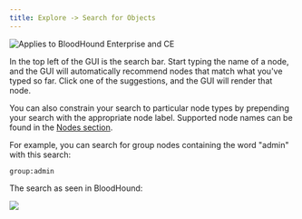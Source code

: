 ---
title: Explore -> Search for Objects
---

<img noZoom src="/assets/enterprise-AND-community-edition-pill-tag.svg" alt="Applies to BloodHound Enterprise and CE"/>

In the top left of the GUI is the search bar. Start typing the name of a node, and the GUI will automatically recommend nodes that match what you've typed so far. Click one of the suggestions, and the GUI will render that node.

You can also constrain your search to particular node types by prepending your search with the appropriate node label. Supported node names can be found in the [Nodes section](/resources/nodes/overview).

For example, you can search for group nodes containing the word "admin" with this search:
```
group:admin
```
The search as seen in BloodHound:

<Frame>
  <img src="/assets/image1-27.png"/>
</Frame>
